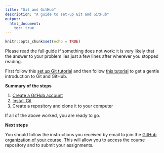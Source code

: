 ```yaml
---
title: "Git and GitHub"
description: "A guide to set-up Git and GitHub"
output:
  html_document:
    toc: true
---
```


```r
knitr::opts_chunk$set(echo = TRUE)
```


::: callout-important 

Please read the full guide if something does not work: it is very likely that the answer to your problem lies just a few lines after wherever you stopped reading.
:::


First follow this [set up Git tutorial](https://docs.github.com/en/get-started/quickstart/set-up-git) and then follow [this tutorial](https://docs.github.com/en/get-started/quickstart/hello-world) to get a gentle introduction to Git and GitHub.

**Summary of the steps**

1. [Create a GitHub account](https://github.com/join)
2. [Install Git](https://docs.github.com/en/get-started/quickstart/set-up-git#setting-up-git)
3. Create a repository and clone it to your computer

If all of the above worked, you are ready to go.

**Next steps**

You should follow the instructions you received by email to join the [GitHub organization of your course](https://github.com/MATH-517). This will allow you to access the course repository and to submit your assignments.